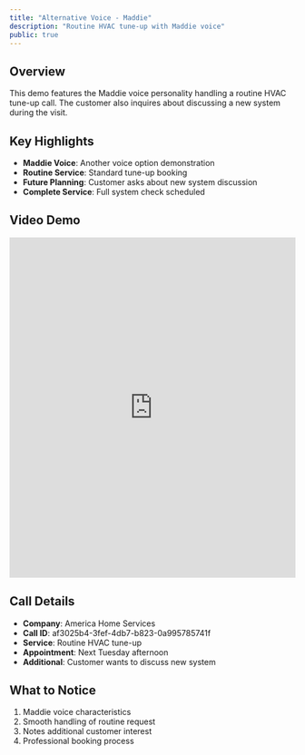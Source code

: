 ```yaml
---
title: "Alternative Voice - Maddie"
description: "Routine HVAC tune-up with Maddie voice"
public: true
---
```


## Overview

This demo features the Maddie voice personality handling a routine HVAC tune-up call. The customer also inquires about discussing a new system during the visit.

## Key Highlights

- **Maddie Voice**: Another voice option demonstration
- **Routine Service**: Standard tune-up booking
- **Future Planning**: Customer asks about new system discussion
- **Complete Service**: Full system check scheduled

## Video Demo

<iframe
  src="https://share.descript.com/embed/MyMdqhzZRGU"
  width="100%"
  height="600"
  frameBorder="0"
  allowFullScreen
  className="rounded-xl"
></iframe>

## Call Details

- **Company**: America Home Services
- **Call ID**: af3025b4-3fef-4db7-b823-0a995785741f
- **Service**: Routine HVAC tune-up
- **Appointment**: Next Tuesday afternoon
- **Additional**: Customer wants to discuss new system

## What to Notice

1. Maddie voice characteristics
2. Smooth handling of routine request
3. Notes additional customer interest
4. Professional booking process